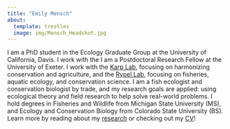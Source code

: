 ```yaml
---
title: "Emily Mensch"
about:
  template: trestles
  image: img/Mensch_Headshot.jpg
---
```


I am a PhD student in the Ecology Graduate Group at the University of California, Davis. I work with the I am a Postdoctoral Research Fellow at the University of Exeter. I work with the [Karp Lab](https://karp.ucdavis.edu/), focusing on harmonizing conservation and agriculture, and the [Rypel Lab](https://sites.google.com/view/rypel-lab/home), focusing on fisheries, aquatic ecology, and conservation science. I am a fish ecologist and conservation biologist by trade, and my research goals are applied: using ecological theory and field research to help solve real-world problems. I hold degrees in Fisheries and Wildlife from Michigan State University (MS), and Ecology and Conservation Biology from Colorado State University (BS). Learn more by reading about my [research](projects.html) or checking out my [CV](CV.html)!     



